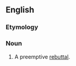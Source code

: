 ==English==

===Etymology===
{{blend|en|pre-|rebuttal}}

===Noun===
{{en-noun}}

# {{lb|en|buzzword|slang}} A preemptive [[rebuttal]].